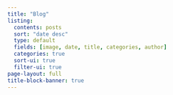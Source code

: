 ```yaml
---
title: "Blog"
listing:
  contents: posts
  sort: "date desc"
  type: default
  fields: [image, date, title, categories, author]
  categories: true
  sort-ui: true
  filter-ui: true
page-layout: full
title-block-banner: true
---
```



